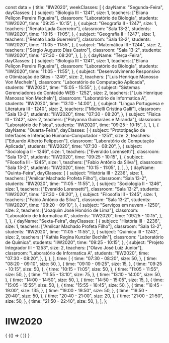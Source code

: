 const data = {
  title: "IIW2020",
  weekClasses: [
    {
      dayName: "Segunda-Feira",
      dayClasses: [
        {
          subject: "Biologia III - 1241",
          size: 1,
          teachers: ["Eliana Peliçon Pereira Figueira"],
          classroom: "Laboratório de Biologia",
          students: "IIW2020",
          time: "09:25 - 10:15",
        },
        {
          subject: "Geografia II - 1247",
          size: 1,
          teachers: ["Renato Lada Guerreiro"],
          classroom: "Sala 13-2",
          students: "IIW2020",
          time: "10:15 - 11:05",
        },
        {
          subject: "Geografia II - 1247",
          size: 1,
          teachers: ["Renato Lada Guerreiro"],
          classroom: "Sala 13-2",
          students: "IIW2020",
          time: "11:05 - 11:55",
        },
        {
          subject: "Matemática III - 1244",
          size: 2,
          teachers: ["Sérgio Augusto Dias Castro"],
          classroom: "Sala 13-2",
          students: "IIW2020",
          time: "07:30 - 08:20",
        },
      ],
    },
    {
      dayName: "Terça-Feira",
      dayClasses: [
        {
          subject: "Biologia III - 1241",
          size: 1,
          teachers: ["Eliana Peliçon Pereira Figueira"],
          classroom: "Laboratório de Biologia",
          students: "IIW2020",
          time: "11:05 - 11:55",
        },
        {
          subject: "Desenvolvimento Responsivo e Otimização de Sites - 1249",
          size: 2,
          teachers: ["Luis Henrique Manosso Von Mecheln"],
          classroom: "Laboratório de Computação Aplicada",
          students: "IIW2020",
          time: "15:05 - 15:55",
        },
        {
          subject: "Sistemas Gerenciadores de Conteúdo WEB - 1252",
          size: 2,
          teachers: ["Luis Henrique Manosso Von Mecheln"],
          classroom: "Laboratório de Informatica A",
          students: "IIW2020",
          time: "13:10 - 14:00",
        },
        {
          subject: "Língua Portuguesa e Literatura III - 1240",
          size: 2,
          teachers: ["Michelli Cristina Galli"],
          classroom: "Sala 13-2",
          students: "IIW2020",
          time: "07:30 - 08:20",
        },
        {
          subject: "Física III - 1242",
          size: 2,
          teachers: ["Polyanna Guimarães e Miranda"],
          classroom: "Laboratório de Física",
          students: "IIW2020",
          time: "09:25 - 10:15",
        },
      ],
    },
    {
      dayName: "Quarta-Feira",
      dayClasses: [
        {
          subject:
            "Prototipação de Interfaces e Interação Humano-Computador - 1251",
          size: 2,
          teachers: ["Eduardo Alberto Felippsen"],
          classroom: "Laboratório de Computação Aplicada",
          students: "IIW2020",
          time: "07:30 - 08:20",
        },
        {
          subject: "Sociologia II - 1246",
          size: 1,
          teachers: ["Everaldo Lorensetti"],
          classroom: "Sala 13-2",
          students: "IIW2020",
          time: "09:25 - 10:15",
        },
        {
          subject: "Filosofia III - 1245",
          size: 1,
          teachers: ["Fabio Antônio da Silva"],
          classroom: "Sala 13-2",
          students: "IIW2020",
          time: "10:15 - 11:05",
        },
      ],
    },
    {
      dayName: "Quinta-Feira",
      dayClasses: [
        {
          subject: "História III - 2236",
          size: 1,
          teachers: ["Amilcar Machado Profeta Filho"],
          classroom: "Sala 13-2",
          students: "IIW2020",
          time: "11:05 - 11:55",
        },
        {
          subject: "Sociologia II - 1246",
          size: 1,
          teachers: ["Everaldo Lorensetti"],
          classroom: "Sala 13-2",
          students: "IIW2020",
          time: "07:30 - 08:20",
        },
        {
          subject: "Filosofia III - 1245",
          size: 1,
          teachers: ["Fabio Antônio da Silva"],
          classroom: "Sala 13-2",
          students: "IIW2020",
          time: "08:20 - 09:10",
        },
        {
          subject: "Serviços em nuvem - 1250",
          size: 2,
          teachers: ["Joaquim José Honório de Lima"],
          classroom: "Laboratório de Informatica A",
          students: "IIW2020",
          time: "09:25 - 10:15",
        },
      ],
    },
    {
      dayName: "Sexta-Feira",
      dayClasses: [
        {
          subject: "História III - 2236",
          size: 1,
          teachers: ["Amilcar Machado Profeta Filho"],
          classroom: "Sala 13-2",
          students: "IIW2020",
          time: "11:05 - 11:55",
        },
        {
          subject: "Química III - 1243",
          size: 2,
          teachers: ["Kathia Regina Kunzler Bechlin"],
          classroom: "Laboratório de Química",
          students: "IIW2020",
          time: "09:25 - 10:15",
        },
        {
          subject: "Projeto Integrador III - 1253",
          size: 2,
          teachers: ["Olavo José Luiz Junior"],
          classroom: "Laboratório de Informatica A",
          students: "IIW2020",
          time: "07:30 - 08:20",
        },
      ],
    },
  ],
  time: [
    {
      time: "07:30 - 08:20",
      size: 50,
    },
    {
      time: "08:20 - 09:10",
      size: 50,
    },
    {
      time: "09:10 - 09:25",
      size: 15,
    },
    {
      time: "09:25 - 10:15",
      size: 50,
    },
    {
      time: "10:15 - 11:05",
      size: 50,
    },
    {
      time: "11:05 - 11:55",
      size: 50,
    },
    {
      time: "11:55 - 13:10",
      size: 75,
    },
    {
      time: "13:10 - 14:00",
      size: 50,
    },
    {
      time: "14:00 - 14:50",
      size: 50,
    },
    {
      time: "14:50 - 15:05",
      size: 15,
    },
    {
      time: "15:05 - 15:55",
      size: 50,
    },
    {
      time: "15:55 - 16:45",
      size: 50,
    },
    {
      time: "16:45 - 19:00",
      size: 135,
    },
    {
      time: "19:00 - 19:50",
      size: 50,
    },
    {
      time: "19:50 - 20:40",
      size: 50,
    },
    {
      time: "20:40 - 21:00",
      size: 20,
    },
    {
      time: "21:00 - 21:50",
      size: 50,
    },
    {
      time: "21:50 - 22:40",
      size: 50,
    },
  ],
};

# IIW2020

<div>
  {
    <BrowserOnly>
      {() => (
        <Grid
          title={data.title}
          weekClasses={data.weekClasses}
          time={data.time}
        />
      )}
    </BrowserOnly>
  }
</div>
